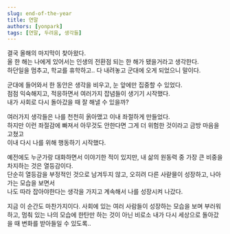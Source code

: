 ```yaml
---
slug: end-of-the-year
title: 연말
authors: [yonpark]
tags: [연말, 두려움, 생각들]
---
```


결국 올해의 마지막이 찾아왔다.<br/>
올 한 해는 나에게 있어서는 인생의 전환점 되는 한 해가 됐을거라고 생각한다.<br/>
하던일을 멈추고, 학교를 휴학하고.. 다 내려놓고 군대에 오게 되었으니 말이다.

군대에 들어와서 한 동안은 생각을 비우고, 눈 앞에만 집중할 수 있었다.<br/>
점점 익숙해지고, 적응하면서 여러가지 잡념들이 생기기 시작했다.<br/>
내가 사회로 다시 돌아갔을 때 잘 해낼 수 있을까?

여러가지 생각들은 나를 천천히 옭아맸고 이내 좌절하게 만들었다.<br/>
하지만 이런 좌절감에 빠져서 아무것도 안한다면 그게 더 위험한 것이라고 금방 마음을 고쳤고<br/>
이내 다시 나를 위해 행동하기 시작했다.

예전에도 누군가랑 대화하면서 이야기한 적이 있지만, 내 삶의 원동력 중 가장 큰 비중을 차지하는 것은 열등감이다.<br/>
단순히 열등감을 부정적인 것으로 남겨두지 않고, 오히려 다른 사랃믈이 성장하고, 나아가는 모습을 보면서<br/>
나도 따라 잡아야한다는 생각을 가지고 계속해서 나를 성장시켜 나갔다.

지금 이 순간도 마찬가지이다. 사회에 있는 여러 사람들이 성장하는 모습을 보며 부러워하고, 멈춰 있는 나의 모습에 한탄만 하는 것이 아닌 비로소 내가 다시 세상으로 돌아갔을 때 변화를 받아들일 수 있도록..
